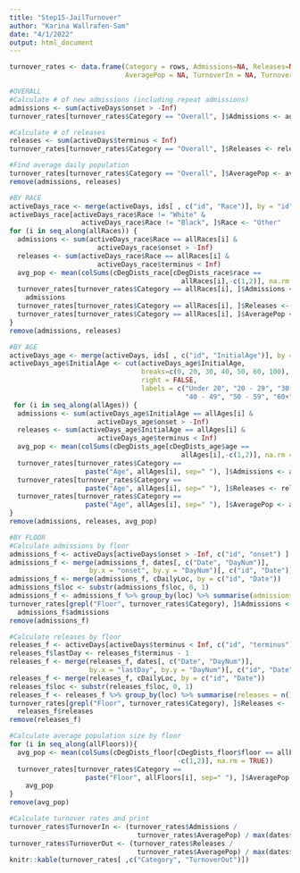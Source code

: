 ```yaml
---
title: "Step15-JailTurnover"
author: "Karina Wallrafen-Sam"
date: "4/1/2022"
output: html_document
---
```


```r
turnover_rates <- data.frame(Category = rows, Admissions=NA, Releases=NA, 
                             AveragePop = NA, TurnoverIn = NA, TurnoverOut = NA)

#OVERALL
#Calculate # of new admissions (including repeat admissions)
admissions <- sum(activeDays$onset > -Inf)
turnover_rates[turnover_rates$Category == "Overall", ]$Admissions <- admissions

#Calculate # of releases
releases <- sum(activeDays$terminus < Inf)
turnover_rates[turnover_rates$Category == "Overall", ]$Releases <- releases

#Find average daily population
turnover_rates[turnover_rates$Category == "Overall", ]$AveragePop <- avg_pop
remove(admissions, releases)

#BY RACE
activeDays_race <- merge(activeDays, ids[ , c("id", "Race")], by = "id")
activeDays_race[activeDays_race$Race != "White" & 
                  activeDays_race$Race != "Black", ]$Race <- "Other"
for (i in seq_along(allRaces)) {
  admissions <- sum(activeDays_race$Race == allRaces[i] & 
                      activeDays_race$onset > -Inf)
  releases <- sum(activeDays_race$Race == allRaces[i] & 
                      activeDays_race$terminus < Inf)
  avg_pop <- mean(colSums(cDegDists_race[cDegDists_race$race == 
                                           allRaces[i],-c(1,2)], na.rm = TRUE))
  turnover_rates[turnover_rates$Category == allRaces[i], ]$Admissions <- 
    admissions
  turnover_rates[turnover_rates$Category == allRaces[i], ]$Releases <- releases
  turnover_rates[turnover_rates$Category == allRaces[i], ]$AveragePop <- avg_pop
}
remove(admissions, releases)

#BY AGE
activeDays_age <- merge(activeDays, ids[ , c("id", "InitialAge")], by = "id")
activeDays_age$InitialAge <- cut(activeDays_age$InitialAge, 
                                 breaks=c(0, 20, 30, 40, 50, 60, 100), 
                                 right = FALSE, 
                                 labels = c("Under 20", "20 - 29", "30 - 39", 
                                            "40 - 49", "50 - 59", "60+"))
 for (i in seq_along(allAges)) {
  admissions <- sum(activeDays_age$InitialAge == allAges[i] & 
                      activeDays_age$onset > -Inf)
  releases <- sum(activeDays_age$InitialAge == allAges[i] & 
                      activeDays_age$terminus < Inf)
  avg_pop <- mean(colSums(cDegDists_age[cDegDists_age$age == 
                                           allAges[i],-c(1,2)], na.rm = TRUE))
  turnover_rates[turnover_rates$Category == 
                   paste("Age", allAges[i], sep=" "), ]$Admissions <- admissions
  turnover_rates[turnover_rates$Category == 
                   paste("Age", allAges[i], sep=" "), ]$Releases <- releases
  turnover_rates[turnover_rates$Category == 
                   paste("Age", allAges[i], sep=" "), ]$AveragePop <- avg_pop
}
remove(admissions, releases, avg_pop)

#BY FLOOR
#Calculate admissions by floor
admissions_f <- activeDays[activeDays$onset > -Inf, c("id", "onset") ]
admissions_f <- merge(admissions_f, dates[, c("Date", "DayNum")], 
                    by.x = "onset", by.y = "DayNum")[, c("id", "Date")]
admissions_f <- merge(admissions_f, cDailyLoc, by = c("id", "Date"))
admissions_f$loc <- substr(admissions_f$loc, 0, 1)
admissions_f <- admissions_f %>% group_by(loc) %>% summarise(admissions = n())
turnover_rates[grepl("Floor", turnover_rates$Category), ]$Admissions <- 
  admissions_f$admissions
remove(admissions_f)

#Calculate releases by floor
releases_f <- activeDays[activeDays$terminus < Inf, c("id", "terminus") ]
releases_f$lastDay <- releases_f$terminus - 1 
releases_f <- merge(releases_f, dates[, c("Date", "DayNum")], 
                    by.x = "lastDay", by.y = "DayNum")[, c("id", "Date")]
releases_f <- merge(releases_f, cDailyLoc, by = c("id", "Date"))
releases_f$loc <- substr(releases_f$loc, 0, 1)
releases_f <- releases_f %>% group_by(loc) %>% summarise(releases = n())
turnover_rates[grepl("Floor", turnover_rates$Category), ]$Releases <- 
  releases_f$releases
remove(releases_f)

#Calculate average population size by floor
for (i in seq_along(allFloors)){
  avg_pop <- mean(colSums(cDegDists_floor[cDegDists_floor$floor == allFloors[i], 
                                          -c(1,2)], na.rm = TRUE))
  turnover_rates[turnover_rates$Category == 
                   paste("Floor", allFloors[i], sep=" "), ]$AveragePop <- 
    avg_pop
}
remove(avg_pop)

#Calculate turnover rates and print
turnover_rates$TurnoverIn <- (turnover_rates$Admissions / 
                                turnover_rates$AveragePop) / max(dates$DayNum) 
turnover_rates$TurnoverOut <- (turnover_rates$Releases / 
                                turnover_rates$AveragePop) / max(dates$DayNum) 
knitr::kable(turnover_rates[ ,c("Category", "TurnoverOut")])
```
